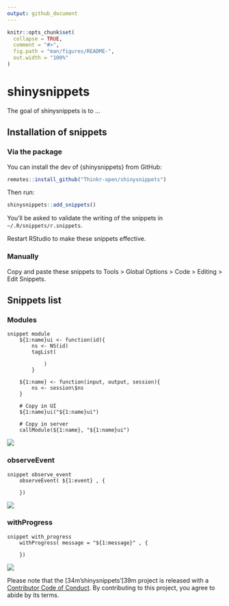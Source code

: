 ```yaml
---
output: github_document
---
```


<!-- README.md is generated from README.Rmd. Please edit that file -->

```r
knitr::opts_chunk$set(
  collapse = TRUE,
  comment = "#>",
  fig.path = "man/figures/README-",
  out.width = "100%"
)
```

# shinysnippets

The goal of shinysnippets is to ...

## Installation of snippets

### Via the package

You can install the dev of {shinysnippets} from GitHub:

``` r
remotes::install_github("Thinkr-open/shinysnippets")
```

Then run: 

``` r 
shinysnippets::add_snippets()
```

You'll be asked to validate the writing of the snippets in `~/.R/snippets/r.snippets`. 

Restart RStudio to make these snippets effective.

### Manually

Copy and paste these snippets to Tools > Global Options > Code > Editing > Edit Snippets.

## Snippets list 

### Modules

```{}
snippet module
	${1:name}ui <- function(id){
		ns <- NS(id)
		tagList(
		
			)
		}

	${1:name} <- function(input, output, session){
		ns <- session\$ns
	}
	
	# Copy in UI
	${1:name}ui("${1:name}ui")
	
	# Copy in server
	callModule(${1:name}, "${1:name}ui")
```

![](readmefigs/module_snippet.gif)

### observeEvent 

```{}
snippet observe_event
	observeEvent( ${1:event} , {
	
	})
```

![](readmefigs/observeEvent_snippet.gif)

### withProgress

```{}
snippet with_progress
	withProgress( message = "${1:message}" , {
	
	})
```

![](readmefigs/with_progress_snippet.gif)

Please note that the [34m'shinysnippets'[39m project is released with a [Contributor Code of Conduct](CODE_OF_CONDUCT.md). By contributing to this project, you agree to abide by its terms.